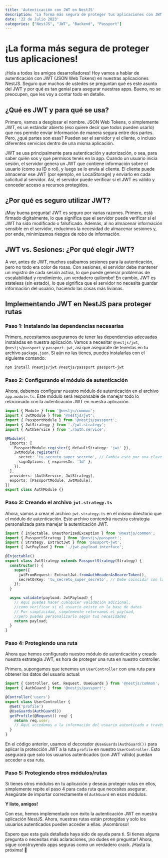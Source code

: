 ```yaml
---
title: 'Autenticación con JWT en NestJS'
description: 'La forma más segura de proteger tus aplicaciones con JWT'
date: '22 de Julio 2023'
categories: ["NestJS", "JWT", "Backend", "Passport"]
---
```



# ¡La forma más segura de proteger tus aplicaciones!
¡Hola a todos los amigos desarrolladores! Hoy vamos a hablar de autenticación con JWT (JSON Web Tokens) en nuestras aplicaciones NestJS. Seguro que muchos de ustedes se preguntan qué es este asunto del JWT y por qué es tan genial para asegurar nuestras apps. Bueno, no se preocupen, que les voy a contar todo en detalle.

## ¿Qué es JWT y para qué se usa?

Primero, vamos a desglosar el nombre. JSON Web Tokens, o simplemente JWT, es un estándar abierto (eso quiere decir que todos pueden usarlo) que nos permite enviar información de manera segura entre dos partes. Pero, ¿qué partes son esas? Pueden ser el servidor y el cliente, o incluso diferentes servicios dentro de una misma aplicación.

JWT se usa principalmente para autenticación y autorización, o sea, para saber quién sos y qué permisos tenés en la app. Cuando un usuario inicia sesión, el servidor genera un JWT que contiene información sobre el usuario (como su ID o rol), y luego se lo envía al cliente. El cliente puede almacenar ese JWT (por ejemplo, en LocalStorage) y enviarlo en cada solicitud al servidor. Así, el servidor puede verificar si el JWT es válido y conceder acceso a recursos protegidos.

## ¿Por qué es seguro utilizar JWT?

¡Muy buena pregunta! JWT es seguro por varias razones. Primero, está firmado digitalmente, lo que significa que el servidor puede verificar si el JWT ha sido modificado o falsificado. Además, al no almacenar información sensible en el servidor, reducimos la necesidad de almacenar sesiones y, por ende, minimizamos riesgos de robo de información.

## JWT vs. Sesiones: ¿Por qué elegir JWT?

A ver, antes de JWT, muchos usábamos sesiones para la autenticación, pero no todo era color de rosas. Con sesiones, el servidor debe mantener un registro de cada sesión activa, lo que puede generar problemas de escalabilidad y rendimiento, ¡un verdadero quilombo! En cambio, JWT es stateless (sin estado), lo que significa que el servidor no necesita guardar información del usuario, haciendo las cosas más livianas.

## Implementando JWT en NestJS para proteger rutas

### Paso 1: Instalando las dependencias necesarias 
Primero, necesitamos asegurarnos de tener las dependencias adecuadas instaladas en nuestra aplicación. Vamos a necesitar `@nestjs/jwt`, `@nestjs/passport` y `passport-jwt`, así que asegúrate de tenerlas en tu archivo `package.json`. Si aún no las tienes, puedes instalarlas con el siguiente comando:

```bash
npm install @nestjs/jwt @nestjs/passport passport-jwt
``` 

### Paso 2: Configurando el módulo de autenticación


Ahora, debemos configurar nuestro módulo de autenticación en el archivo `app.module.ts`. Este módulo será responsable de manejar todo lo relacionado con la autenticación JWT en nuestra aplicación.

```typescript
import { Module } from '@nestjs/common';
import { JwtModule } from '@nestjs/jwt';
import { PassportModule } from '@nestjs/passport';
import { JwtStrategy } from './jwt.strategy';
import { AuthService } from './auth.service';

@Module({
  imports: [
    PassportModule.register({ defaultStrategy: 'jwt' }),
    JwtModule.register({
      secret: 'tu_secreto_super_secreto', // Cambia esto por una clave secreta de verdad
      signOptions: { expiresIn: '1d' },
    }),
  ],
  providers: [AuthService, JwtStrategy],
  exports: [PassportModule, JwtModule],
})
export class AuthModule {}

```

### Paso 3: Creando el archivo `jwt.strategy.ts`

Ahora, vamos a crear el archivo `jwt.strategy.ts` en el mismo directorio que el módulo de autenticación. Este archivo contendrá nuestra estrategia personalizada para manejar la autenticación JWT.

```typescript
import { Injectable, UnauthorizedException } from '@nestjs/common';
import { PassportStrategy } from '@nestjs/passport';
import { Strategy, ExtractJwt } from 'passport-jwt';
import { JwtPayload } from './jwt-payload.interface';

@Injectable()
export class JwtStrategy extends PassportStrategy(Strategy) {
  constructor() {
    super({
      jwtFromRequest: ExtractJwt.fromAuthHeaderAsBearerToken(),
      secretOrKey: 'tu_secreto_super_secreto', // Debe coincidir con la clave del JwtModule
    });
  }

  async validate(payload: JwtPayload) {
    // Aquí puedes hacer cualquier validación adicional, 
    //como verificar si el usuario existe en la base de datos
    // Por simplicidad, simplemente retornamos el payload, 
    //pero puedes personalizarlo según tus necesidades
    return payload;
  }
}
```

### Paso 4: Protegiendo una ruta

Ahora que hemos configurado nuestro módulo de autenticación y creado nuestra estrategia JWT, es hora de proteger una ruta en nuestro controller.

Primero, supongamos que tenemos un `UserController` con una ruta para obtener los datos del usuario actual:

```typescript
import { Controller, Get, Request, UseGuards } from '@nestjs/common';
import { AuthGuard } from '@nestjs/passport';

@Controller('users')
export class UserController {
  @Get('profile')
  @UseGuards(AuthGuard())
  getProfile(@Request() req) {
    return req.user; 
    // Aquí accedemos a la información del usuario autenticado a través del request
  }
}
```

En el código anterior, usamos el decorador `@UseGuards(AuthGuard())` para aplicar la protección JWT a la ruta `profile` en nuestro `UserController`. Esto asegurará que solo los usuarios autenticados (con JWT válido) puedan acceder a esa ruta.

### Paso 5: Protegiendo otros módulos/rutas

Si tienes otros módulos en tu aplicación y deseas proteger rutas en ellos, simplemente repite el paso 4 para cada ruta que necesites asegurar. Asegúrate de importar correctamente el `AuthGuard` en esos módulos.

**Y listo, amigos!**

Con eso, hemos implementado con éxito la autenticación JWT en nuestra aplicación NestJS. Ahora, nuestras rutas están protegidas y solo los usuarios autenticados pueden acceder a ellas. ¡Asombroso!

Espero que esta guía detallada haya sido de ayuda para ti. Si tienes alguna pregunta o necesitas más aclaraciones, ¡no dudes en preguntar! Ahora, sigue construyendo apps seguras como un verdadero crack. ¡Hasta la próxima! 🚀